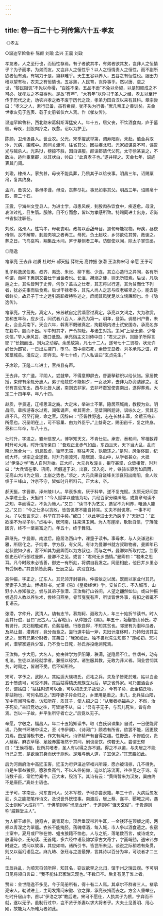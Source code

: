 ```yaml
---
---
---
```

title: 卷一百二十七·列传第六十五·孝友
---

 ◎孝友

○温迪罕斡鲁补 陈颜 刘瑜 孟兴 王震 刘政

孝友者，人之至行也，而恒性存焉。有子者欲其孝，有弟者欲其友，岂非人之恒情乎？为子而孝，为弟而友，又岂非人之恒性乎？以人之恒情责人之恒性，而不副所欲者恒有焉。有竭力于是，岂非难乎。天生五谷以养人，五谷之有恒性也。服田力穑以望有秋，农夫之有恒情也。五谷熟，人民育，岂异事乎。然以唐、虞之世，“黎民阻饥”不免以命稷，“百姓不亲、五品不逊”不免以命契，以是知顺成之不可必，犹孝友之不易得也。是故“有年”、“大有年”以异书于圣人之经，孝友以至行传于历代之史，劝农兴孝之教不废于历代之政，孝弟力田自汉以来有其科。章宗尝曰：“孝义之人，素行已备，虽有希觊，犹不失为行善。”庶几帝王之善训矣。夫金世孝友见于旌表、载于史册者仅六人焉。作《孝友传》。

温迪罕斡鲁补，西北路宋葛斜斯浑猛安人。年十五，居父丧，不饮酒食肉，庐于墓侧。母疾，刲股肉疗之，疾愈。诏以为护卫。

陈颜，卫州汲县人。世业农。父光，宋季擢武举第，调寿阳尉，未赴。值金兵取汴，光病，围城中。颜间关渡河，往省其父，因扶疾北归。光家奴谋良不可，诬告光与贼杀人。光系狱，榜掠不胜，因自诬服。颜诣郡请代父死，太守徐某哀之，不敢决，适帅臣至郡，以其状白，帅曰：“此真孝子也。”遂并释之。天会七年，诏旌表其门闾。

刘瑜，棣州人。家贫甚，母丧不能具葬，乃质其子以给丧事。明昌三年，诏赐粟帛，复其终身。

孟兴，蚤丧父，事母孝谨，母没，丧葬尽礼。事兄如事其父。明昌三年，诏赐帛十匹、粟二十石。

王震，宁海州文登县人。为进士学。母患风疾，刲股肉杂饮食中，疾遂愈。母没，哀泣过礼，目生翳。服除，目不疗而愈，皆以为孝感所致。特赐同进士出身，诏尚书省拟注职任。

刘政，洺州人。性笃孝，母老丧明，政每以舌舐母目，逾旬母能视物。母疾，昼夜侍侧，衣不解带，刲股肉啖之者再三。母死，负土起坟，乡邻欲佐其劳，政谢之。葬之日，飞鸟哀鸣，翔集丘木间。庐于墓侧者三年。防御使以闻，除太子掌饮丞。

◎隐逸

褚承亮 王去非 赵质 杜时升 郝天挺 薛继元 高仲振 张潜 王汝梅宋可 辛愿 王予可

孔子称逸民伯夷、叔齐、夷逸、朱张、柳下惠、少连，其立心造行之异同，各有所称谓，而柳下惠则又尝仕于当世者也。长沮、桀溺之徒，则无所取焉。后世，凡隐遁之士，其名皆列于史传，何欤？盖古之仕者，其志将以行道，其为贫而仕下列者，犹必先事而后食焉。后世干禄者多，其先人尚人之志与叹老嗟卑之心，能去是者鲜矣。故君子于士之远引高蹈者特称述之，庶闻其风犹足以立懦廉顽也。作《隐逸传》。

褚承亮，字茂先，真定人。宋苏轼自定武谪官过真定，承亮以文谒之，大为称赏。宣和五年秋，应乡试，同试者八百人，承亮为第一。明年，登第。调易州户曹，未赴，会金兵南下。天会六年，斡离不既破真定，拘籍境内进士试安国寺，承亮名亦在籍中，匿而不出。军中知其才，严令押赴，与诸生对策。策问“上皇无道、少帝失信。”举人承风旨，极口诋毁。承亮诣主文刘侍中曰：“君父之罪，岂臣子所得言耶？”长揖而出。刘为之动容。余悉放第，凡七十二人，遂号七十二贤榜。状元许必仕为郎官，一日出左掖门，堕马，首中阃石死，余皆无显者。刘多承亮之谊，荐知藁城县。漫应之，即弃去。年七十终，门人私谥曰“玄贞先生。”

子席珍，正隆二年进士，官州县有声。

王去非，字广道，平阴人。尝就举，不得意即屏去，督妻孥耕织以给伏腊。家居教授，束修有余辄分惠人。弟子班帎贫不能朝夕，一女及笄，去非为办资装嫁之。北邻有丧忌东出，西与北皆人居，南则去非家，去非坏蚕室使丧南出，遂得葬焉。大定二十四年卒，年八十四。

赵质，字景道，辽相思温之裔。大定末，举进士不第，隐居燕城南，教授为业。明昌间，章宗游春水过焉，闻弦诵声，幸其斋舍，见壁间所题诗，讽咏久之，赏其志趣不凡。召至行殿，命之官。因辞曰：“臣僻性野逸，志在长林丰草，金镳玉络非所愿也。况圣明在上，可不容巢、由为外臣乎。”上益奇之，赐田亩千，复之终身。泰和二年卒，年八十五。

杜时升，字进之，霸州信安人。博学知天文，不肯仕进。承安、泰和间，宰相数荐时升可大用。时升谓所亲曰：“吾观正北赤气如血，东西亘天，天下当大乱，乱而南北当合为一。消息盈虚，循环无端，察往考来，孰能违之。”是时，风俗侈靡，纪纲大坏，世宗之业遂衰。时升乃南渡河，隐居嵩、洛山中，从学者甚众。大抵以“伊洛之学”教人自时升始。正大间，大元兵攻潼关，拒守甚坚，众皆相贺，时升曰：“大兵皆在秦、巩间，若假道于宋，出襄、汉入宛、叶，铁骑长驱势如风雨，无高山大川为之阻，土崩之势也。”顷之，大元兵果自饶峰关涉襄阳出南阳，金人败绩于三峰山，汴京不守，皆如时升所料云。正大末，卒。

郝天挺，字晋卿，泽州陵川人。早衰多疾，厌于科举，遂不复充赋。太原元好问尝从学进士业，天挺曰：“今人赋学以速售为功，六经百家分磔缉缀，或篇章句读不之知，幸而得之，不免为庸人。”又曰：“读书不为艺文，选官不为利养，唯通人能之。”又曰：“今之仕多以贪败，皆苦饥寒不能自持耳。丈夫不耐饥寒，一事不可为。子以吾言求之，科举在其中矣。”或曰：“以此学进士无乃戾乎？”天挺曰：“正欲渠不为举子尔。”贞祐中，居河南，往来淇卫间。为人有崖岸，耿耿自信，宁落魄困穷，终不一至豪富之门。年五十，终于舞阳。

薛继先，字曼卿。南渡后，隐居洛西山中，课童子读书。事母孝，与人交谦逊和雅，所居化之。子纯孝，字方叔，有父风。有诈为曼卿书就方叔取物者，曼卿年已老状貌如少者，客不知其为曼卿而以为方叔也，而与之书，曼卿如所取付之。监察御史石玠行部过曼卿，曼卿不之见。或言：“君何无乡曲情。”曼卿曰：“君未之思耳。凡今时政未必皆善，御史一有所劾，将谓自我发之。同恶相庇，他日并乡里必有受祸者。”其畏慎皆此类。壬辰之乱，病没宜阳。

高仲振，字正之，辽东人。其兄领开封镇兵，仲振依之以居。既而以家业付其兄，挈妻子入嵩山。博极群书，尤深《易》《皇极经世》学。安贫自乐，不入城市，山野小人亦知敬之。尝与其弟子张潜、王汝梅行山谷间，人望之翩然如仙。或曰仲振尝遇异人教以养生术，尝终日燕坐，骨节戛戛有声，所谈皆世外事，有扣之者辄不复语云。

张潜，字仲升，武清人。幼有志节，慕荆轲、聂政为人，年三十始折节读书。时人高其行谊，目曰“张古人。”后客崧山，从仲振受《易》。年五十，始娶鲁山孙氏，亦有贤行，夫妇相敬如宾，负薪拾穗，行歌自得，不知其贫也。邻里有为潜种瓜者，及熟让潜，潜弗许，竟分而食之。尝行道中拾一斧，夫妇计度移时，乃持归访其主还之。里有兄弟分财者，其弟曰：“我家如此，独不畏张先生知耶？”遂如初。天兴间，潜挈家避兵少室，乃不食七日死，孙氏亦投绝涧死焉。

王汝梅，字大用，大名人。始由律学为伊阳簿，秩满，遂隐居不仕。性嗜书，动有礼法。生徒以法经就学者，兼授以经学。诸生服其教，无敢为非义者。同业尝悯其贫，时周之，皆谢不受。后不知所终。

宋可，字予之，武陟人。其姑适大族槁氏，贞祐之兵，夫及子皆死於难。姑以白金五十笏遗可，可受不辞。其后姑得槁氏疏族立为后，挈之省外家。可乃置酒会乡邻，谓姑曰：“姑往时遗可以金，可以槁氏无子故受之。今有子矣，此金槁氏物，非姑物也，可何名取之。”因呼妻子舁金归之，乡里用是重之。未几，北兵驻山阳，军中有闻可名者，访知所在，质其子，使人招之曰：“从我者祸福共之，不然，汝子死矣。”亲旧竞劝之往，可皆谢不从，曰：“吾有子无子，与吾儿死生，皆有命焉。岂以一子故，并平生所守者亡之。”后竟以无子。

辛愿，字敬之，福昌人。年二十五始知读书，取《白氏讽谏集》自试，一日便能背诵。乃聚书环堵中读之，至《书伊训》、《诗河广》颇若有所省，欲罢不能，因更致力焉。由是博极书史，作文有绳尺，诗律精严有自得之趣。性野逸，不修威仪，贵人延客，麻衣草屦、足胫赤露坦然于其间，剧谈豪饮，傍若无人。尝谓王郁曰：“王侯将相，世所共嗜者，圣人有以得之亦不避。得之不以道，与夫居之不能行己之志，是欲澡其身而伏于厕也。是难与他人道，子宜保之。”其志趣如此。

后为河南府治中高廷玉客。廷玉为府尹温迪罕福兴所诬，愿亦被讯掠，几不得免，自是生事益狼狈。愿雅负高气，不以从俗俯仰，迫以饥冻流离，往往见之于诗。有诗数千首，常贮竹橐中。正大末，殁洛下。其诗有云：“黄绮暂来为汉友，巢由终不是唐臣。”真处士语也。

王予可，字南云，河东吉州人。父本军校，予可亦尝隶籍。年三十许，大病后忽发狂，久之能把笔作诗文，及说世外恍惚事。南渡后，居上蔡、遂平、郾城之间，遇文士则称“大成将军”，于佛前则称“谛摩龙什”，于道则称“驺天玄俊”，于贵游则称“威锦堂主人”。

为人躯干雄伟，貌奇古，戴青葛巾，项后垂双带若牛耳，一金镂环在顶额之间，两颊以青涅之为翠靥。衣长不能掩胫。落魄嗜酒，每入城，市人争以酒食遗之。夜宿土室中，夏月或尸秽在傍、蛆虫狼籍不恤也。人与之纸，落笔数百言，或诗或文，散漫碎杂，无句读、无首尾，多六经中语及韵学家古文奇字，字画峭劲，遇宋讳亦时避之。或问以故事，其应如响，诸所引书，皆世所未见。谈说之际稍若有条贯，则又以诞幻语乱之。麻九畴、张珏与之游最狎，言其诗以百分为率，可晓者才二三耳。

壬辰兵乱，为顺天将领所得，知其名，窃议欲挈之北归，馆于州之瑞云观。予可明日见将领自言曰：“我不能住君家瑞云观也。”不数日卒。后复有见于淮上者。

赞曰：金世隐逸不多见，今于简册所有，得十有二人焉。其卓尔不群者三人。褚承亮宋人，勒试进士，主司发策问宋徽、钦之罪，承亮长揖而去之。方金人重举业，杜时升居山中，首以“伊洛之学”教后进。宋可不愿仕，人执其子为质，宁弃而不就，遂以无子。虽制行过中，岂不贤于杀妻以求大将者乎。大夫士见善明、用心刚，故能为人所难为者如此。


